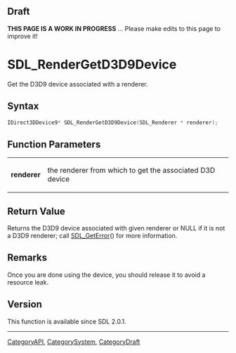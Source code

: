 
== Draft ==

'''THIS PAGE IS A WORK IN PROGRESS''' ... Please make edits to this page to improve it!


<!-- #*^*^*^*^*See https://wiki.libsdl.org/SGFunctions for details on editing this page*^*^*^*^* -->
= SDL_RenderGetD3D9Device =

Get the D3D9 device associated with a renderer.

== Syntax ==

<syntaxhighlight lang='c'>
IDirect3DDevice9* SDL_RenderGetD3D9Device(SDL_Renderer * renderer);
</syntaxhighlight>

== Function Parameters ==

{|
|'''renderer'''
|the renderer from which to get the associated D3D device
|}

== Return Value ==

Returns the D3D9 device associated with given renderer or NULL if it is not
a D3D9 renderer; call [[SDL_GetError]]() for more information.



== Remarks ==

Once you are done using the device, you should release it to avoid a
resource leak.

== Version ==

This function is available since SDL 2.0.1.


----
[[CategoryAPI]], [[CategorySystem]], [[CategoryDraft]]
<!-- #See the Style Guide for instructions on editing the footer. -->


